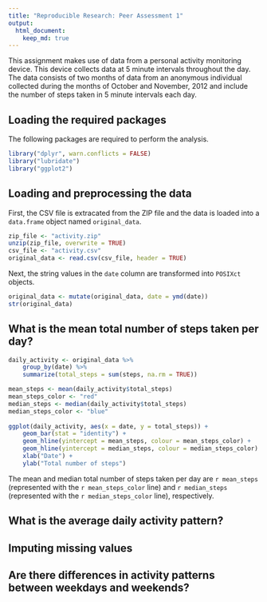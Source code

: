 ```yaml
---
title: "Reproducible Research: Peer Assessment 1"
output: 
  html_document:
    keep_md: true
---
```


This assignment makes use of data from a personal activity monitoring device. 
This device collects data at 5 minute intervals throughout the day. 
The data consists of two months of data from an anonymous individual 
collected during the months of October and November, 2012 and include 
the number of steps taken in 5 minute intervals each day.

## Loading the required packages

The following packages are required to perform the analysis.

```r
library("dplyr", warn.conflicts = FALSE)
library("lubridate")
library("ggplot2")
```

## Loading and preprocessing the data

First, the CSV file is extracated from the ZIP file and the data 
is loaded into a `data.frame` object named `original_data`.

```r
zip_file <- "activity.zip"
unzip(zip_file, overwrite = TRUE)
csv_file <- "activity.csv"
original_data <- read.csv(csv_file, header = TRUE)
```

Next, the string values in the `date` column are transformed into 
`POSIXct` objects.

```r
original_data <- mutate(original_data, date = ymd(date))
str(original_data)
```

## What is the mean total number of steps taken per day?

```r
daily_activity <- original_data %>%
    group_by(date) %>%
    summarize(total_steps = sum(steps, na.rm = TRUE))

mean_steps <- mean(daily_activity$total_steps)
mean_steps_color <- "red"
median_steps <- median(daily_activity$total_steps)
median_steps_color <- "blue"
    
ggplot(daily_activity, aes(x = date, y = total_steps)) +
    geom_bar(stat = "identity") +
    geom_hline(yintercept = mean_steps, colour = mean_steps_color) +
    geom_hline(yintercept = median_steps, colour = median_steps_color) +
    xlab("Date") +
    ylab("Total number of steps")
```

The mean and median total number of steps taken per day are
`r mean_steps` (represented with the `r mean_steps_color` line) and 
`r median_steps` (represented with the `r median_steps_color` line),
respectively.

## What is the average daily activity pattern?



## Imputing missing values



## Are there differences in activity patterns between weekdays and weekends?
